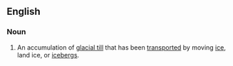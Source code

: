==English==

===Noun===
{{en-noun|~}}

# {{lb|en|geology}} An accumulation of [[glacial till]] that has been [[transport]]ed by moving [[ice]], land ice, or [[iceberg]]s.